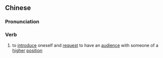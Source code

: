 {{also|上谒}}
==Chinese==
{{zh-forms|s=上谒}}

===Pronunciation===
{{zh-pron
|m=shàngyè
|c=soeng5 jit3
|cat=v
}}

===Verb===
{{zh-verb}}

# to [[introduce]] oneself and [[request]] to have an [[audience]] with someone of a [[higher]] [[position]]
